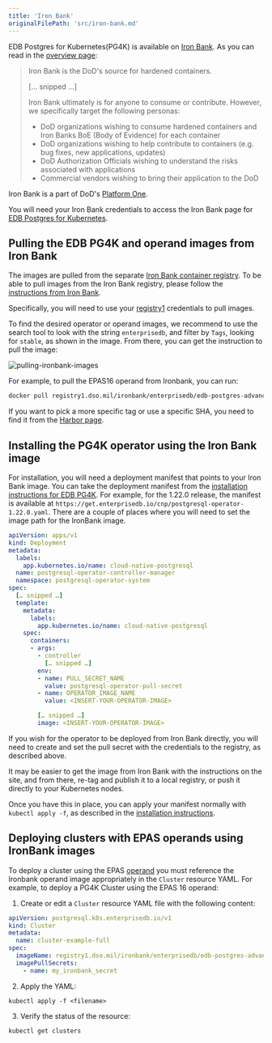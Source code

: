 ```yaml
---
title: 'Iron Bank'
originalFilePath: 'src/iron-bank.md'
---
```


EDB Postgres for Kubernetes(PG4K) is available on  [Iron Bank](https://p1.dso.mil/services/iron-bank).
As you can read in the
[overview page](https://docs-ironbank.dso.mil/overview/):

> Iron Bank is the DoD's source for hardened containers.
>
> [… snipped …]
>
> Iron Bank ultimately is for anyone to consume or contribute. However, we specifically target the following personas:
>
> -   DoD organizations wishing to consume hardened containers and Iron Banks BoE (Body of Evidence) for each container
> -   DoD organizations wishing to help contribute to containers (e.g. bug fixes, new applications, updates)
> -   DoD Authorization Officials wishing to understand the risks associated with applications
> -   Commercial vendors wishing to bring their application to the DoD

Iron Bank is a part of DoD's [Platform One](https://p1.dso.mil/).

You will need your Iron Bank credentials to access the Iron Bank page for
[EDB Postgres for Kubernetes](https://repo1.dso.mil/dsop/enterprisedb/edb-pg4k-operator).

## Pulling the EDB PG4K and operand images from Iron Bank

The images are pulled from the separate [Iron Bank container registry](https://registry1.dso.mil/).
To be able to pull images from the Iron Bank registry, please follow the
[instructions from Iron Bank](https://docs-ironbank.dso.mil/tutorials/image-pull/).

Specifically, you will need to use your
[registry1](https://registry1.dso.mil/harbor/projects)
credentials to pull images.

To find the desired operator or operand images, we recommend to use the search tool to look
with the string `enterprisedb`, and filter by `Tags`, looking for `stable`, as shown in
the image. From there, you can get the instruction to pull the image:

![pulling-ironbank-images](./images/ironbank/pulling-the-image.png)

For example, to pull the EPAS16 operand from Ironbank, you can run:

```bash
docker pull registry1.dso.mil/ironbank/enterprisedb/edb-postgres-advanced-16:16

```

If you want to pick a more specific tag or use a specific SHA, you need to find it from the [Harbor page](https://registry1.dso.mil/harbor/projects/3/repositories/enterprisedb%2Fedb-postgres-advanced-16/artifacts-tab).

## Installing the PG4K operator using the Iron Bank image

For installation, you will need a deployment manifest that points to your Iron Bank image.
You can take the deployment manifest from the [installation instructions for EDB PG4K](/postgres_for_kubernetes/latest/installation_upgrade/).
For example, for the 1.22.0 release, the manifest is available at
`https://get.enterprisedb.io/cnp/postgresql-operator-1.22.0.yaml`.
There are a couple of places where you will need to set the image path for the IronBank image.

```yaml
apiVersion: apps/v1
kind: Deployment
metadata:
  labels:
    app.kubernetes.io/name: cloud-native-postgresql
  name: postgresql-operator-controller-manager
  namespace: postgresql-operator-system
spec:
  [… snipped …]
  template:
    metadata:
      labels:
        app.kubernetes.io/name: cloud-native-postgresql
    spec:
      containers:
      - args:
        - controller
          [… snipped …]
        env:
        - name: PULL_SECRET_NAME
          value: postgresql-operator-pull-secret
        - name: OPERATOR_IMAGE_NAME
          value: <INSERT-YOUR-OPERATOR-IMAGE>

        [… snipped …]
        image: <INSERT-YOUR-OPERATOR-IMAGE>
```

If you wish for the operator to be deployed from Iron Bank directly, you will
need to create and set the pull secret with the credentials to the registry,
as described above.

It may be easier to get the image from Iron Bank with the instructions on the
site, and from there, re-tag and publish it to a local registry, or push it
directly to your Kubernetes nodes.

Once you have this in place, you can apply your manifest normally with
`kubectl apply -f`, as described in the [installation instructions](/postgres_for_kubernetes/latest/installation_upgrade/).

## Deploying clusters with EPAS operands using IronBank images

To deploy a cluster using the EPAS [operand](/postgres_for_kubernetes/latest/private_edb_registries/#operand-images) you must reference the Ironbank operand image appropriately in the `Cluster` resource YAML.
For example, to deploy a PG4K Cluster using the EPAS 16 operand:

1. Create or edit a `Cluster` resource YAML file with the following content:

  ```yaml
  apiVersion: postgresql.k8s.enterprisedb.io/v1
  kind: Cluster
  metadata:
    name: cluster-example-full
  spec:
    imageName: registry1.dso.mil/ironbank/enterprisedb/edb-postgres-advanced-17:17
    imagePullSecrets:
      - name: my_ironbank_secret
  ```

2. Apply the YAML:

  ```
  kubectl apply -f <filename>
  ```

3. Verify the status of the resource:

  ```
  kubectl get clusters
  ```
